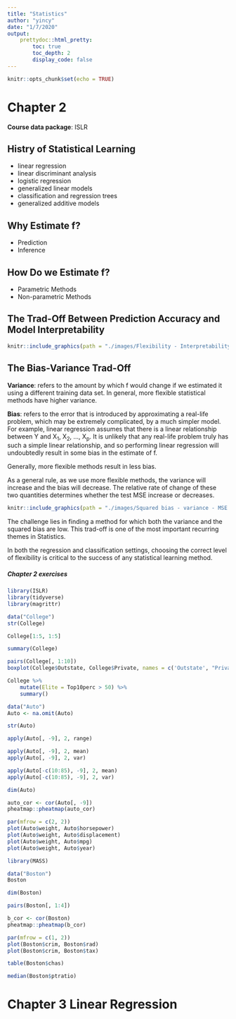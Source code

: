 ```yaml
---
title: "Statistics"
author: "yincy"
date: "1/7/2020"
output: 
    prettydoc::html_pretty:
        toc: true 
        toc_depth: 2
        display_code: false
---
```


```r
knitr::opts_chunk$set(echo = TRUE)
```

# Chapter 2

**Course data package**: ISLR

## Histry of Statistical Learning  

- linear regression  
- linear discriminant analysis  
- logistic regression  
- generalized linear models  
- classification and regression trees  
- generalized additive models  


## Why Estimate f?  

- Prediction  
- Inference  


## How Do we Estimate f?  

- Parametric Methods  
- Non-parametric Methods  


## The Trad-Off Between Prediction Accuracy and Model Interpretability  
```r
knitr::include_graphics(path = "./images/Flexibility - Interpretability.PNG")
```


## The Bias-Variance Trad-Off   
**Variance**: refers to the amount by which f would change if we estimated it using a different training data set. In general, more flexible statistical methods have higher variance.  

**Bias**: refers to the error that is introduced by approximating a real-life problem, which may be extremely complicated, by a much simpler model. For example, linear regression assumes that there is a linear relationship between Y and X~1~, X~2~, ..., X~p~. It is unlikely that any real-life problem truly has such a simple linear relationship, and so performing linear regression will undoubtedly result in some bias in the estimate of f.  

Generally, more flexible methods result in less bias.  

As a general rule, as we use more flexible methods, the variance will increase and the bias will decrease. The relative rate of change of these two quantities determines whether the test MSE increase or decreases.  

```r
knitr::include_graphics(path = "./images/Squared bias - variance - MSE.PNG")
```


The challenge lies in finding a method for which both the variance and the squared bias are low. This trad-off is one of the most important recurring themes in Statistics.  


In both the regression and classification settings, choosing the correct level of flexibility is critical to the success of any statistical learning method.  


##### Chapter 2 exercises  

```r
library(ISLR)
library(tidyverse)
library(magrittr)
```


```r
data("College")
str(College)
```


```r
College[1:5, 1:5]
```

```r
summary(College)
```

```r
pairs(College[, 1:10])
boxplot(College$Outstate, College$Private, names = c('Outstate', "Private"))
```

```r
College %>% 
    mutate(Elite = Top10perc > 50) %>% 
    summary()
```



```r
data("Auto")
Auto <- na.omit(Auto)
```


```r
str(Auto)
```

```r
apply(Auto[, -9], 2, range)
```


```r
apply(Auto[, -9], 2, mean)
apply(Auto[, -9], 2, var)

apply(Auto[-c(10:85), -9], 2, mean)
apply(Auto[-c(10:85), -9], 2, var)
```


```r
dim(Auto)
```


```r
auto_cor <- cor(Auto[, -9])
pheatmap::pheatmap(auto_cor)
```


```r
par(mfrow = c(2, 2))
plot(Auto$weight, Auto$horsepower)
plot(Auto$weight, Auto$displacement)
plot(Auto$weight, Auto$mpg)
plot(Auto$weight, Auto$year)
```

```r
library(MASS)
```


```r
data("Boston")
Boston
```

```r
dim(Boston)
```


```r
pairs(Boston[, 1:4])
```

```r
b_cor <- cor(Boston)
pheatmap::pheatmap(b_cor)
```

```r
par(mfrow = c(1, 2))
plot(Boston$crim, Boston$rad)
plot(Boston$crim, Boston$tax)
```


```r
table(Boston$chas)
```


```r
median(Boston$ptratio)
```




# Chapter 3 Linear Regression  






























